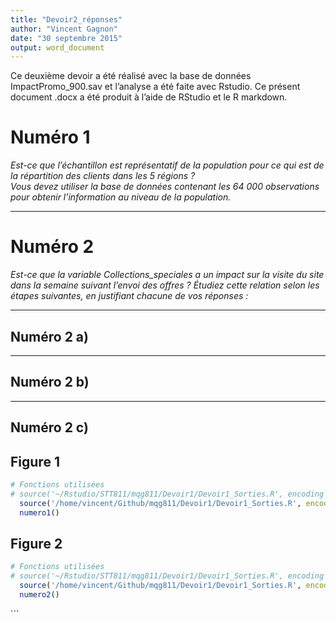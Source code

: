 ```yaml
---
title: "Devoir2_réponses"
author: "Vincent Gagnon"
date: "30 septembre 2015"
output: word_document
---
```


Ce deuxième devoir a été réalisé avec la base de données ImpactPromo_900.sav et l'analyse a été faite avec Rstudio. Ce présent document .docx a été produit à l'aide de RStudio et le R markdown. 

# Numéro 1 
*Est-ce que l’échantillon est représentatif de la population pour ce qui est de la répartition des clients dans les 5 régions ?   
Vous devez utiliser la base de données contenant les 64 000 observations pour obtenir l’information au niveau de la population.*

******

# Numéro 2
*Est-ce que la variable Collections_speciales a un impact sur la visite du site dans la semaine suivant l’envoi des offres ? Étudiez cette relation selon les étapes suivantes, en
justifiant chacune de vos réponses :*

******

## Numéro 2 a)

******

## Numéro 2 b)

******

## Numéro 2 c)





## Figure 1
```r
# Fonctions utilisées
# source('~/Rstudio/STT811/mqg811/Devoir1/Devoir1_Sorties.R', encoding = 'UTF-8')
  source('/home/vincent/Github/mqg811/Devoir1/Devoir1_Sorties.R', encoding = 'UTF-8')
  numero1()
```

## Figure 2
```r
# Fonctions utilisées
# source('~/Rstudio/STT811/mqg811/Devoir1/Devoir1_Sorties.R', encoding = 'UTF-8')
  source('/home/vincent/Github/mqg811/Devoir1/Devoir1_Sorties.R', encoding = 'UTF-8')
  numero2()
```


```
